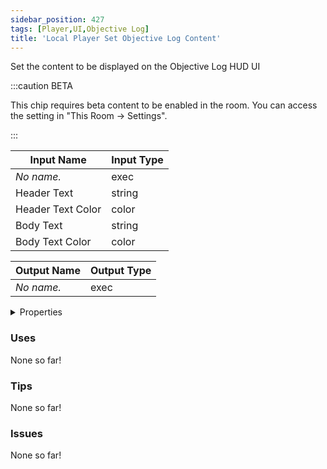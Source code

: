 ```yaml
---
sidebar_position: 427
tags: [Player,UI,Objective Log]
title: 'Local Player Set Objective Log Content'
---
```


Set the content to be displayed on the Objective Log HUD UI

:::caution BETA

This chip requires beta content to be enabled in the room. You can access the setting in "This Room -> Settings".

:::


<EsbSvg />

| Input Name | Input Type |
|-----------|-----------|
| *No name.* | exec |
| Header Text | string |
| Header Text Color | color |
| Body Text | string |
| Body Text Color | color |

| Output Name | Output Type |
|-----------|-----------|
| *No name.* | exec |


<details>
  <summary>Properties</summary>
  <div>
    <div>
    <table>
      <thead>
        <tr>
          <th>Is beta required?</th>
          <th>✅</th>
        </tr>
        <tr>
          <th>Is this chip a trolling risk?</th>
          <th>❌</th>
        </tr>
        <tr>
          <th>Is this chip a role assignment risk?</th>
          <th>❌</th>
        </tr>
        <tr>
          <th>Chip UUID</th>
          <th>a060bad3-3111-4b9d-add3-5e6af3a4a151</th>
        </tr>
      </thead>
    </table>
    </div>
  </div>
</details>

### Uses

None so far!

### Tips

None so far!

### Issues

None so far!